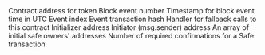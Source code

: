 <ParamField path="contract_address">
Contract address for token
</ParamField>
<ParamField path="evt_block_number">
Block event number
</ParamField>
<ParamField path="evt_block_time">
Timestamp for block event time in UTC
</ParamField>
<ParamField path="evt_index">
Event index
</ParamField>
<ParamField path="evt_tx_hash">
Event transaction hash
</ParamField>
<ParamField path="fallbackHandler">
Handler for fallback calls to this contract
</ParamField>
<ParamField path="initializer">
Initializer address
</ParamField>
<ParamField path="initiator">
Initiator (msg.sender) address
</ParamField>
<ParamField path="owners">
An array of initial safe owners&#x27; addresses
</ParamField>
<ParamField path="threshold">
Number of required confirmations for a Safe transaction
</ParamField>
